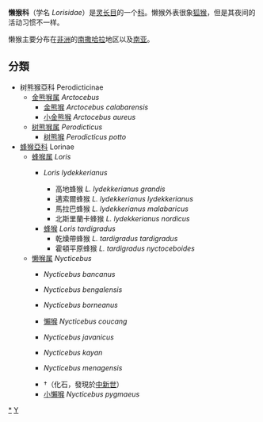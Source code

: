 {{Automatic taxobox
| taxon = Lorisidae
| authority = [[John_Edward_Gray|Gray]], 1821
| image = SlenderLorisLyd2.png
| image_caption = 蜂猴
| subdivision_ranks = [[属_(生物)|属]]
| subdivision =
[[金熊猴属|金熊猴属]] ''Arctocebus''<br> 
[[树熊猴属|树熊猴属]] ''Perodicticus''<br> 
[[蜂猴属|蜂猴属]] ''Loris''<br> 
[[懒猴属|懒猴属]] ''Nycticebus''
}}

'''懒猴科'''（学名 ''Lorisidae''）是[[灵长目|灵长目]]的一个[[科_(生物)|科]]。懒猴外表很象[[狐猴|狐猴]]，但是其夜间的活动习惯不一样。

懒猴主要分布在[[非洲|非洲]]的[[南撒哈拉|南撒哈拉]]地区以及[[南亚|南亚]]。

==分類==
* 树熊猴亞科 Perodicticinae
** [[金熊猴属|金熊猴属]] ''Arctocebus''
*** [[金熊猴|金熊猴]] ''Arctocebus calabarensis''
*** [[小金熊猴|小金熊猴]] ''Arctocebus aureus''
** [[树熊猴属|树熊猴属]] ''Perodicticus''
*** [[树熊猴|树熊猴]] ''Perodicticus potto''
* [[蜂猴亞科|蜂猴亞科]] Lorinae
** [[蜂猴属|蜂猴属]] ''Loris''
*** {{le|灰蜂猴|Gray slender loris}} ''Loris lydekkerianus''
**** 高地蜂猴 ''L. lydekkerianus grandis''
**** 邁索爾蜂猴 ''L. lydekkerianus lydekkerianus''
**** 馬拉巴蜂猴 ''L. lydekkerianus malabaricus''
**** 北斯里蘭卡蜂猴 ''L. lydekkerianus nordicus''
*** [[蜂猴|蜂猴]] ''Loris tardigradus''
**** 乾燥帶蜂猴 ''L. tardigradus tardigradus''
**** 霍頓平原蜂猴 ''L. tardigradus nyctoceboides''
** [[懒猴属|懒猴属]] ''Nycticebus''
*** {{le|邦加懶猴|Bangka slow loris}} ''Nycticebus bancanus''
*** {{le|孟加拉懶猴|Bengal slow loris}} ''Nycticebus bengalensis''
*** {{le|婆羅洲懶猴|Bornean slow loris}} ''Nycticebus borneanus''
*** [[懶猴|懶猴]] ''Nycticebus coucang''
*** {{le|爪哇懶猴|Javan slow loris}} ''Nycticebus javanicus''
*** {{le|加央河懶猴|Kayan River slow loris}} ''Nycticebus kayan''
*** {{le|菲律賓懶猴|Philippine slow loris}} ''Nycticebus menagensis''
*** †''{{le|Nycticebus linglom}}''（化石，發現於[[中新世|中新世]]）
*** [[小懶猴|小懶猴]] ''Nycticebus pygmaeus''
{{原猴亞目|L.}}
{{靈長目}}
{{Taxonbar|from=Q368623}}

[[Category:懒猴科|*]]
[[Category:原猴亞目|Y]]